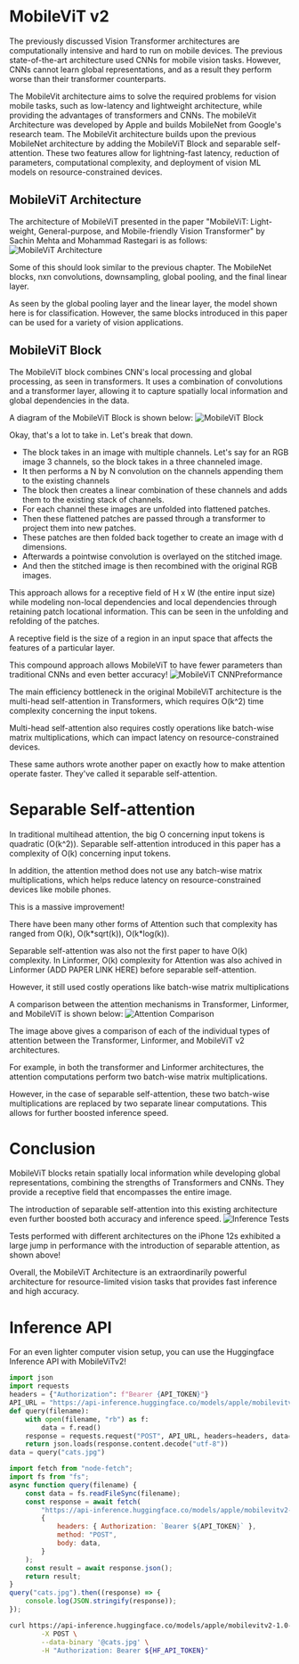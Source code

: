 # MobileViT v2 

The previously discussed Vision Transformer architectures are computationally intensive and hard to run on mobile devices. The previous state-of-the-art architecture used CNNs for mobile vision tasks. However, CNNs cannot learn global representations, and as a result they perform worse than their transformer counterparts.

The MobileVit architecture aims to solve the required problems for vision mobile tasks, such as low-latency and lightweight architecture, while providing the advantages of transformers and CNNs. The mobileVit Architecture was developed by Apple and builds MobileNet from Google's research team. The MobileVit architecture builds upon the previous MobileNet architecture by adding the MobileViT Block and separable self-attention. These two features allow for lightning-fast latency, reduction of parameters, computational complexity, and deployment of vision ML models on resource-constrained devices.

## MobileViT Architecture

The architecture of MobileViT presented in the paper "MobileViT: Light-weight, General-purpose, and Mobile-friendly Vision Transformer" by Sachin Mehta and Mohammad Rastegari is as follows:
![MobileViT Architecture](https://huggingface.co/datasets/hf-vision/course-assets/resolve/main/MobileViT-Architecture.png)

Some of this should look similar to the previous chapter. The MobileNet blocks, nxn convolutions, downsampling, global pooling, and the final linear layer.

As seen by the global pooling layer and the linear layer, the model shown here is for classification. However, the same blocks introduced in this paper can be used for a variety of vision applications.

## MobileViT Block

The MobileViT block combines CNN's local processing and global processing, as seen in transformers. It uses a combination of convolutions and a transformer layer, allowing it to capture spatially local information and global dependencies in the data. 

A diagram of the MobileViT Block is shown below:
![MobileViT Block](https://huggingface.co/datasets/hf-vision/course-assets/resolve/main/MobileViT-MobileViTBlock.png)

Okay, that's a lot to take in. Let's break that down.

- The block takes in an image with multiple channels. Let's say for an RGB image 3 channels, so the block takes in a three channeled image. 
- It then performs a N by N convolution on the channels appending them to the existing channels
- The block then creates a linear combination of these channels and adds them to the existing stack of channels.
- For each channel these images are unfolded into flattened patches.
- Then these flattened patches are passed through a transformer to project them into new patches. 
- These patches are then folded back together to create an image with d dimensions. 
- Afterwards a pointwise convolution is overlayed on the stitched image. 
- And then the stitched image is then recombined with the original RGB images.

This approach allows for a receptive field of H x W (the entire input size) while modeling non-local dependencies and local dependencies through retaining patch locational information. This can be seen in the unfolding and refolding of the patches.

<Tip>
A receptive field is the size of a region in an input space that affects the features of a particular layer.
</Tip>

This compound approach allows MobileViT to have fewer parameters than traditional CNNs and even better accuracy!
![MobileViT CNNPreformance](https://huggingface.co/datasets/hf-vision/course-assets/resolve/main/MobileViT-CNNPreformance.png)  

The main efficiency bottleneck in the original MobileViT architecture is the multi-head self-attention in Transformers, which requires O(k^2) time complexity concerning the input tokens.

Multi-head self-attention also requires costly operations like batch-wise matrix multiplications, which can impact latency on resource-constrained devices.

These same authors wrote another paper on exactly how to make attention operate faster. They've called it separable self-attention.

# Separable Self-attention

In traditional multihead attention, the big O concerning input tokens is quadratic (O(k^2)). Separable self-attention introduced in this paper has a complexity of O(k) concerning input tokens.

In addition, the attention method does not use any batch-wise matrix multiplications, which helps reduce latency on resource-constrained devices like mobile phones.

This is a massive improvement!

<Tip>
There have been many other forms of Attention such that complexity has ranged from O(k), O(k*sqrt(k)), O(k*log(k)).

Separable self-attention was also not the first paper to have O(k) complexity. In Linformer, O(k) complexity for Attention was also achived in Linformer (ADD PAPER LINK HERE) before separable self-attention.

However, it still used costly operations like batch-wise matrix multiplications
</Tip>

A comparison between the attention mechanisms in Transformer, Linformer, and MobileViT is shown below:
![Attention Comparison](https://huggingface.co/datasets/hf-vision/course-assets/resolve/main/MobileViT-Attention.png)  

The image above gives a comparison of each of the individual types of attention between the Transformer, Linformer, and MobileViT v2 architectures.

For example, in both the transformer and Linformer architectures, the attention computations perform two batch-wise matrix multiplications.  

However, in the case of separable self-attention, these two batch-wise multiplications are replaced by two separate linear computations. This allows for further boosted inference speed. 

# Conclusion

MobileViT blocks retain spatially local information while developing global representations, combining the strengths of Transformers and CNNs. They provide a receptive field that encompasses the entire image.

The introduction of separable self-attention into this existing architecture even further boosted both accuracy and inference speed.
![Inference Tests](https://huggingface.co/datasets/hf-vision/course-assets/resolve/main/MobileViT-Inference.png)

Tests performed with different architectures on the iPhone 12s exhibited a large jump in performance with the introduction of separable attention, as shown above!

Overall, the MobileViT Architecture is an extraordinarily powerful architecture for resource-limited vision tasks that provides fast inference and high accuracy.

# Inference API

For an even lighter computer vision setup, you can use the Huggingface Inference API with MobileViTv2!

```py
import json
import requests
headers = {"Authorization": f"Bearer {API_TOKEN}"}
API_URL = "https://api-inference.huggingface.co/models/apple/mobilevitv2-1.0-imagenet1k-256"
def query(filename):
    with open(filename, "rb") as f:
        data = f.read()
    response = requests.request("POST", API_URL, headers=headers, data=data)
    return json.loads(response.content.decode("utf-8"))
data = query("cats.jpg")
```
```js
import fetch from "node-fetch";
import fs from "fs";
async function query(filename) {
    const data = fs.readFileSync(filename);
    const response = await fetch(
        "https://api-inference.huggingface.co/models/apple/mobilevitv2-1.0-imagenet1k-256",
        {
            headers: { Authorization: `Bearer ${API_TOKEN}` },
            method: "POST",
            body: data,
        }
    );
    const result = await response.json();
    return result;
}
query("cats.jpg").then((response) => {
    console.log(JSON.stringify(response));
});
```
```bash
curl https://api-inference.huggingface.co/models/apple/mobilevitv2-1.0-imagenet1k-256 \
        -X POST \
        --data-binary '@cats.jpg' \
        -H "Authorization: Bearer ${HF_API_TOKEN}"
```